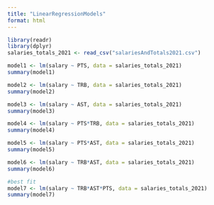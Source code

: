 ```yaml
---
title: "LinearRegressionModels"
format: html
---
```

```r
library(readr)
library(dplyr)
salaries_totals_2021 <- read_csv("salariesAndTotals2021.csv")

model1 <- lm(salary ~ PTS, data = salaries_totals_2021)
summary(model1)

model2 <- lm(salary ~ TRB, data = salaries_totals_2021)
summary(model2)

model3 <- lm(salary ~ AST, data = salaries_totals_2021)
summary(model3)

model4 <- lm(salary ~ PTS*TRB, data = salaries_totals_2021)
summary(model4)

model5 <- lm(salary ~ PTS*AST, data = salaries_totals_2021)
summary(model5)

model6 <- lm(salary ~ TRB*AST, data = salaries_totals_2021)
summary(model6)

#best fit
model7 <- lm(salary ~ TRB*AST*PTS, data = salaries_totals_2021)
summary(model7)

```
